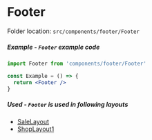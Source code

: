 <h1 className="text-primary">Footer</h1>

Folder location: `src/components/footer/Footer`

##### Example - `Footer` example code

```jsx
import Footer from 'components/footer/Footer'

const Example = () => {
  return <Footer />
}
```

##### Used - `Footer` is used in following layouts

- [SaleLayout](https://bazaar-doc.netlify.app/layouts/sale-layout)
- [ShopLayout1](https://bazaar-doc.netlify.app/layouts/shop-layout-1)
